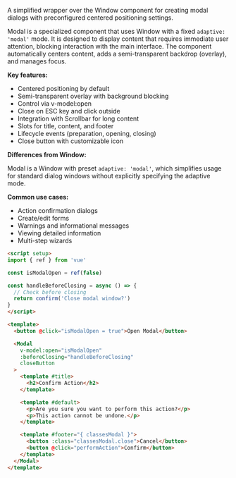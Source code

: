 A simplified wrapper over the Window component for creating modal dialogs with preconfigured centered positioning settings.

Modal is a specialized component that uses Window with a fixed `adaptive: 'modal'` mode. It is designed to display content that requires immediate user attention, blocking interaction with the main interface. The component automatically centers content, adds a semi-transparent backdrop (overlay), and manages focus.

**Key features:**

- Centered positioning by default
- Semi-transparent overlay with background blocking
- Control via v-model:open
- Close on ESC key and click outside
- Integration with Scrollbar for long content
- Slots for title, content, and footer
- Lifecycle events (preparation, opening, closing)
- Close button with customizable icon

**Differences from Window:**

Modal is a Window with preset `adaptive: 'modal'`, which simplifies usage for standard dialog windows without explicitly specifying the adaptive mode.

**Common use cases:**

- Action confirmation dialogs
- Create/edit forms
- Warnings and informational messages
- Viewing detailed information
- Multi-step wizards

```html
<script setup>
import { ref } from 'vue'

const isModalOpen = ref(false)

const handleBeforeClosing = async () => {
  // Check before closing
  return confirm('Close modal window?')
}
</script>

<template>
  <button @click="isModalOpen = true">Open Modal</button>

  <Modal
    v-model:open="isModalOpen"
    :beforeClosing="handleBeforeClosing"
    closeButton
  >
    <template #title>
      <h2>Confirm Action</h2>
    </template>

    <template #default>
      <p>Are you sure you want to perform this action?</p>
      <p>This action cannot be undone.</p>
    </template>

    <template #footer="{ classesModal }">
      <button :class="classesModal.close">Cancel</button>
      <button @click="performAction">Confirm</button>
    </template>
  </Modal>
</template>
```
